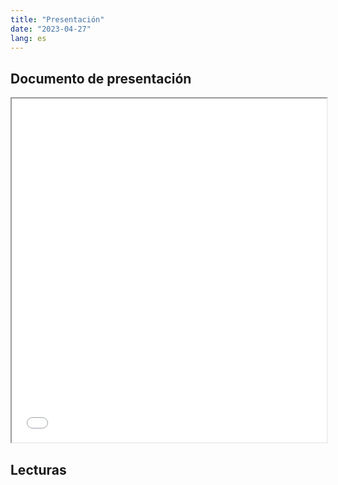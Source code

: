 ```yaml
---
title: "Presentación"
date: "2023-04-27"
lang: es
---
```


## Documento de presentación


<iframe src= 06.pdf height="550" width=100% allowfullscreen="true">

</iframe> 

## Lecturas
